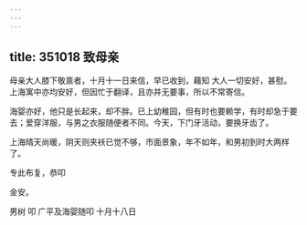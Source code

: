 ```yaml
---
---
---
```

title: 351018 致母亲
---




母亲大人膝下敬禀者，十月十一日来信，早已收到，藉知 大人一切安好，甚慰。上海寓中亦均安好，但因忙于翻译，且亦并无要事，所以不常寄信。

海婴亦好，他只是长起来，却不胖。已上幼稚园，但有时也要赖学，有时却急于要去；爱穿洋服，与男之衣服随便者不同。今天，下门牙活动，要换牙齿了。

上海晴天尚暖，阴天则夹袄已觉不够，市面景象，年不如年，和男初到时大两样了。

专此布复，恭叩

金安。

男树 叩 广平及海婴随叩 十月十八日